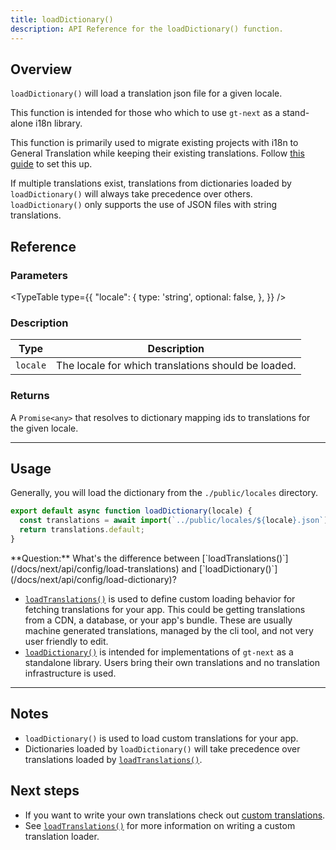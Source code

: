 ```yaml
---
title: loadDictionary()
description: API Reference for the loadDictionary() function.
---
```


## Overview

`loadDictionary()` will load a translation json file for a given locale.

This function is intended for those who which to use `gt-next` as a stand-alone i18n library.

This function is primarily used to migrate existing projects with i18n to General Translation while keeping their existing translations.
Follow [this guide](/docs/next/reference/stand-alone) to set this up.

If multiple translations exist, translations from dictionaries loaded by `loadDictionary()` will always take precedence over others.
`loadDictionary()` only supports the use of JSON files with string translations.


## Reference

### Parameters
<TypeTable
  type={{
    "locale": {
        type: 'string',
        optional: false,
    },
  }}
/>

### Description
| Type | Description |
| ---- | ----------- |
| `locale` | The locale for which translations should be loaded. |

### Returns

A `Promise<any>` that resolves to dictionary mapping ids to translations for the given locale.

---

## Usage

Generally, you will load the dictionary from the `./public/locales` directory.

```jsx title="src/loadDictionary.js"
export default async function loadDictionary(locale) {
  const translations = await import(`../public/locales/${locale}.json`);
  return translations.default;
}
```

<Callout>
  **Question:** What's the difference between [`loadTranslations()`](/docs/next/api/config/load-translations) and [`loadDictionary()`](/docs/next/api/config/load-dictionary)?

  * [`loadTranslations()`](/docs/next/api/config/load-translations) is used to define custom loading behavior for fetching translations for your app.
  This could be getting translations from a CDN, a database, or your app's bundle.
  These are usually machine generated translations, managed by the cli tool, and not very user friendly to edit.
  * [`loadDictionary()`](/docs/next/api/config/load-dictionary) is intended for implementations of `gt-next` as a standalone library.
  Users bring their own translations and no translation infrastructure is used.
</Callout>

---

## Notes
 * `loadDictionary()` is used to load custom translations for your app.
 * Dictionaries loaded by `loadDictionary()` will take precedence over translations loaded by [`loadTranslations()`](/docs/next/api/config/load-translations).

## Next steps
 * If you want to write your own translations check out [custom translations](/docs/next/reference/stand-alone).
 * See [`loadTranslations()`](/docs/next/api/config/load-translations) for more information on writing a custom translation loader.

